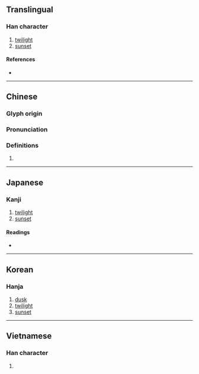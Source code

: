{{character info}}
==Translingual==

===Han character===
{{Han char|rn=72|rad=日|as=14|sn=18|four=62031|canj=AHGF|ids=⿰日熏}}

# [[twilight]]
# [[sunset]]

====References====
* {{Han ref|kx=0501.080|dkj=14224|dj=0871.170|hdz=21539.140|uh=66DB|ud=26331|bh=EFDB|bd=61403}}

----

==Chinese==
{{zh-forms}}

===Glyph origin===
{{Han etym}}

===Pronunciation===
{{zh-pron
|m=xūn
|c=fan1
|mc=y
|oc=y
|ma=
|cat=n
}}

===Definitions===
{{zh-hanzi}}

# {{rfdef|zh}}

----

==Japanese==

===Kanji===
{{ja-kanji|grade=|rs=日14}}

# [[twilight]]
# [[sunset]]

====Readings====
* {{ja-readings|on=[[くん]] (kun)|kun=[[たそがれ]] (tasogare)}}

----

==Korean==

===Hanja===
{{ko-hanja|hangeul=훈|eumhun=|rv=hun|mr=hun|y=hwun}}

# [[dusk]]
# [[twilight]]
# [[sunset]]

----

==Vietnamese==

===Han character===
{{vi-hantu|[[huân]]|rs=日14}}

# {{rfdef|vi|sort=日14}}